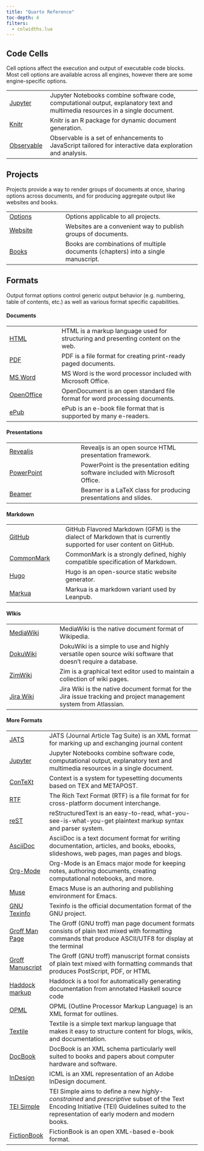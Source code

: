 ```yaml
---
title: "Quarto Reference"
toc-depth: 4
filters:
  - colwidths.lua
---
```


## Code Cells

Cell options affect the execution and output of executable code blocks. Most cell options are available across all engines, however there are some engine-specific options.

|                                    |                                                                                                                                |
|------------------------------------|--------------------------------------------------------------------------------------------------------------------------------|
| [Jupyter](cells/cells-jupyter.qmd) | Jupyter Notebooks combine software code, computational output, explanatory text and multimedia resources in a single document. |
| [Knitr](cells/cells-knitr.qmd)     | Knitr is an R package for dynamic document generation.                                                                         |
| [Observable](cells/cells-ojs.qmd)  | Observable is a set of enhancements to JavaScript tailored for interactive data exploration and analysis.                      |

## Projects

Projects provide a way to render groups of documents at once, sharing options across documents, and for producing aggregate output like websites and books.

|                                  |                                                                                   |
|----------------------------------|-----------------------------------------------------------------------------------|
| [Options](projects/core.qmd)     | Options applicable to all projects.                                               |
| [Website](projects/websites.qmd) | Websites are a convenient way to publish groups of documents.                     |
| [Books](projects/books.qmd)      | Books are combinations of multiple documents (chapters) into a single manuscript. |

## Formats

Output format options control generic output behavior (e.g. numbering, table of contents, etc.) as well as various format specific capabilities.

#### Documents

|                               |                                                                                   |
|-------------------------------|-----------------------------------------------------------------------------------|
| [HTML](formats/html.qmd)      | HTML is a markup language used for structuring and presenting content on the web. |
| [PDF](formats/pdf.qmd)        | PDF is a file format for creating print-ready paged documents.                    |
| [MS Word](formats/docx.qmd)   | MS Word is the word processor included with Microsoft Office.                     |
| [OpenOffice](formats/odt.qmd) | OpenDocument is an open standard file format for word processing documents.       |
| [ePub](formats/epub.qmd)      | ePub is an e-book file format that is supported by many e-readers.                |

#### Presentations

|                                                |                                                                                 |
|------------------------------------------------|---------------------------------------------------------------------------------|
| [Revealjs](formats/presentations/revealjs.qmd) | Revealjs is an open source HTML presentation framework.                         |
| [PowerPoint](formats/presentations/pptx.qmd)   | PowerPoint is the presentation editing software included with Microsoft Office. |
| [Beamer](formats/presentations/beamer.qmd)     | Beamer is a LaTeX class for producing presentations and slides.                 |

#### Markdown

|                                               |                                                                                                                   |
|-----------------------------------------------|-------------------------------------------------------------------------------------------------------------------|
| [GitHub](formats/markdown/gfm.qmd)            | GitHub Flavored Markdown (GFM) is the dialect of Markdown that is currently supported for user content on GitHub. |
| [CommonMark](formats/markdown/commonmark.qmd) | CommonMark is a strongly defined, highly compatible specification of Markdown.                                    |
| [Hugo](formats/markdown/hugo.qmd)             | Hugo is an open-source static website generator.                                                                  |
| [Markua](formats/markdown/markua.qmd)         | Markua is a markdown variant used by Leanpub.                                                                     |

#### WIkis

|                                         |                                                                                                                   |
|-----------------------------------------|-------------------------------------------------------------------------------------------------------------------|
| [MediaWiki](formats/wiki/mediawiki.qmd) | MediaWiki is the native document format of Wikipedia.                                                             |
| [DokuWiki](formats/wiki/dokuwiki.qmd)   | DokuWiki is a simple to use and highly versatile open source wiki software that doesn't require a database.       |
| [ZimWiki](formats/wiki/zimwiki.qmd)     | Zim is a graphical text editor used to maintain a collection of wiki pages.                                       |
| [Jira Wiki](formats/wiki/jira.qmd)      | Jira Wiki is the native document format for the Jira issue tracking and project management system from Atlassian. |

#### More Formats

|                                       |                                                                                                                                                                                                |
|---------------------------------------|------------------------------------------------------------------------------------------------------------------------------------------------------------------------------------------------|
| [JATS](formats/jats.qmd)              | JATS (Journal Article Tag Suite) is an XML format for marking up and exchanging journal content                                                                                                |
| [Jupyter](formats/ipynb.qmd)          | Jupyter Notebooks combine software code, computational output, explanatory text and multimedia resources in a single document.                                                                 |
| [ConTeXt](formats/context.qmd)        | Context is a system for typesetting documents based on TEX and METAPOST.                                                                                                                       |
| [RTF](formats/rtf.qmd)                | The Rich Text Format (RTF) is a file format for for cross-platform document interchange.                                                                                                       |
| [reST](formats/rst.qmd)               | reStructuredText is an easy-to-read, what-you-see-is-what-you-get plaintext markup syntax and parser system.                                                                                   |
| [AsciiDoc](formats/asciidoc.qmd)      | AsciiDoc is a text document format for writing documentation, articles, and books, ebooks, slideshows, web pages, man pages and blogs.                                                         |
| [Org-Mode](formats/org.qmd)           | Org-Mode is an Emacs major mode for keeping notes, authoring documents, creating computational notebooks, and more.                                                                            |
| [Muse](formats/muse.qmd)              | Emacs Muse is an authoring and publishing environment for Emacs.                                                                                                                               |
| [GNU Texinfo](formats/texinfo.qmd)    | Texinfo is the official documentation format of the GNU project.                                                                                                                               |
| [Groff Man Page](formats/man.qmd)     | The Groff (GNU troff) man page document formats consists of plain text mixed with formatting commands that produce ASCII/UTF8 for display at the terminal                                      |
| [Groff Manuscript](formats/ms.qmd)    | The Groff (GNU troff) manuscript format consists of plain text mixed with formatting commands that produces PostScript, PDF, or HTML                                                           |
| [Haddock markup](formats/haddock.qmd) | Haddock is a tool for automatically generating documentation from annotated Haskell source code                                                                                                |
| [OPML](formats/opml.qmd)              | OPML (Outline Processor Markup Language) is an XML format for outlines.                                                                                                                        |
| [Textile](formats/textile.qmd)        | Textile is a simple text markup language that makes it easy to structure content for blogs, wikis, and documentation.                                                                          |
| [DocBook](formats/docbook.qmd)        | DocBook is an XML schema particularly well suited to books and papers about computer hardware and software.                                                                                    |
| [InDesign](formats/icml.qmd)          | ICML is an XML representation of an Adobe InDesign document.                                                                                                                                   |
| [TEI Simple](formats/tei.qmd)         | TEI Simple aims to define a new *highly-constrained* and *prescriptive* subset of the Text Encoding Initiative (TEI) Guidelines suited to the representation of early modern and modern books. |
| [FictionBook](formats/fb2.qmd)        | FictionBook is an open XML-based e-book format.                                                                                                                                                |
